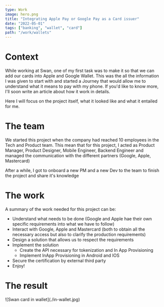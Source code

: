 ```yaml
---
type: Work
image: hero.png
title: "Integrating Apple Pay or Google Pay as a Card issuer"
date: "2022-05-01"
tags: ["banking", "wallet", "card"]
path: "/work/wallets"
---
```


# Context

While working at Swan, one of my first task was to make it so that we can add our cards into Apple and Google Wallet.
This was the all the information I was given to start with and started a Journey that would allow me to understand what it means to pay with my phone.
If you'd like to know more, I'll soon write an article about how it work in details.

Here I will focus on the project itself, what it looked like and what it entailed for me.

# The team

We started this project when the company had reached 10 employees in the Tech and Product team.
This mean that for this project, I acted as Product Manager, Product Designer, Mobile Engineer, Backend Engineer and managed the communication with the different partners (Google, Apple, Mastercard)

After a while, I got to onboard a new PM and a new Dev to the team to finish the project and share it's knowledge

# The work

A summary of the work needed for this project can be:

- Understand what needs to be done (Google and Apple hae their own specific requirements into what we have to follow)
- Interact with Google, Apple and Mastercard (both to obtain all the necessary access but also to clarify the production requirements)
- Design a solution that allows us to respect the requirements
- Implement the solution
  - Create the API necessary for tokenization and In App Provisioning
  - Implement InApp Provisioning in Android and IOS
- Secure the certification by external third party
- Enjoy!

# The result

<div style={{ width: "200px" }}>![Swan card in wallet](./in-wallet.jpg)</div>
